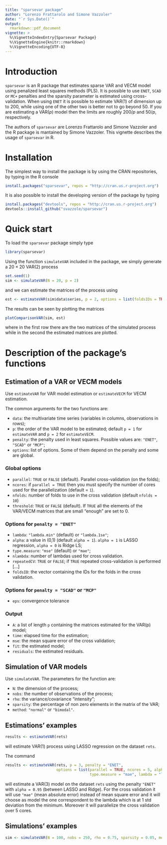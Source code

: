 ```yaml
---
title: "sparsevar package"
author: "Lorenzo Frattarolo and Simone Vazzoler"
date: "`r Sys.Date()`"
output: 
  rmarkdown::pdf_document
vignette: >
  %\VignetteIndexEntry{Sparsevar Package}
  %\VignetteEngine{knitr::rmarkdown}
  %\VignetteEncoding{UTF-8}
---
```


# Introduction

`sparsevar` is an R package that estimates sparse VAR and VECM model using penalized least squares 
methods (PLS). It is possible to use `ENET`, `SCAD` or `MC+` penalties and the sparsity parameter is 
estimated using cross-validation. When using `ENET` it is possible to estimate VAR(1) of dimension 
up to 200, while using one of the other two is better not to go beyond 50. If you are estimating a VAR($p$) model then the limits are roughly $200/p$ and $50/p$, respectively.

The authors of `sparsevar` are Lorenzo Frattarolo and Simone Vazzoler and the R package is mantained by Simone Vazzoler. This vignette describes the usage of `sparsevar` in R.

# Installation 

The simplest way to install the package is by using the CRAN repositories, by typing in the
R console
```r
install.packages("sparsevar", repos = "http://cran.us.r-project.org")
```

It is also possible to install the developing version of the package by typing
```r
install.packages("devtools", repos = "http://cran.us.r-project.org")
devtools::install_github("svazzole/sparsevar")
```

# Quick start

To load the `sparsevar` package simply type
```r
library(sparsevar)
```

Using the function `simulateVAR` included in the package, we simply generate a $20\times 20$ VAR$(2)$ process
```r
set.seed(1)
sim <- simulateVAR(N = 20, p = 2)
```

and we can estimate the matrices of the process using
```r
est <- estimateVAR(sim$data$series, p = 2, options = list(foldsIDs = TRUE))
```

The results can be seen by plotting the matrices
```r
plotComparisonVAR(sim, est)
```

where in the first row there are the two matrices of the simulated process while in the second the estimated matrices are plotted.

# Description of the package's functions 

## Estimation of a VAR or VECM models

Use `estimateVAR` for VAR model estimation or `estimateVECM` for VECM estimation. 

The common arguments for the two functions are:
  
  * `data`: the multivariate time series (variables in columns, observations in rows);
  * `p`: the order of the VAR model to be estimated; default `p = 1` for `estimateVAR` and `p = 2`
    for `estimateVECM`.
  * `penalty`: the penalty used in least squares. Possible values are: `"ENET"`, `"SCAD"` or `"MCP"`;
  * `options`: list of options. Some of them depend on the penalty and some are global.

### Global options

  * `parallel`: `TRUE` or `FALSE` (default). Parallel cross-validation (on the folds);
  * `ncores`: if `parallel = TRUE` then you must specify the number of cores used for the parallelization (default = `1`).
  * `nfolds`: number of folds to use in the cross validation (default `nfolds = 10`)
  * `threshold`: `TRUE` or `FALSE` (default). If `TRUE` all the elements of the VAR/VECM
    matrices that are small "enough" are set to 0.
  
### Options for `penalty = "ENET"`

  * `lambda`: `"lambda.min"` (default) or `"lambda.1se"`;
  * `alpha`: a value in (0,1) (default `alpha = 1`). `alpha = 1` is LASSO regression, `alpha = 0` is Ridge LS;
  * `type.measure`: `"mse"` (default) or `"mae"`;
  * `nlambda`: number of lambdas used for cross validation.
  * `repeatedCV`: `TRUE` or `FALSE`; if `TRUE` repeated cross-validation is performed [...]
  * `foldsID`: the vector containing the IDs for the folds in the cross validation. 

### Options for `penalty = "SCAD"` or `"MCP"`
  
  * `eps`: convergence tolerance

### Output

  * `A`: a list of length `p` containing the matrices estimated for the VAR(p) model;
  * `time`: elapsed time for the estimation;
  * `mse`: the mean square error of the cross validation;
  * `fit`: the estimated model;
  * `residuals`: the estimated residuals.

## Simulation of VAR models

Use `simulateVAR`. The parameters for the function are:

  * `N`: the dimension of the process;
  * `nobs`: the number of observations of the process;
  * `rho`: the variance/covariance "intensity";
  * `sparsity`: the percentage of non zero elements in the matrix of the VAR;
  * `method`: `"normal"` or `"bimodal"`.

## Estimations' examples

```r
results <- estimateVAR(rets)
```
will estimate VAR(1) process using LASSO regression on the dataset `rets`.

The command
```r
results <- estimateVAR(rets, p = 3, penalty = "ENET", 
                       options = list(parallel = TRUE, ncores = 5, alpha = 0.95, 
                                      type.measure = "mae", lambda = "lambda.1se"))
```
will estimate a VAR(3) model on the dataset `rets` using the penalty `"ENET"` with `alpha = 0.95` (between LASSO and Ridge). For the cross validation it will use `"mae"` (mean absolute error) instead of mean square error and it will choose as model the one correspondent to the lambda which is at 1 std deviation from the minimum. Moreover it will parallelize the cross validation over 5 cores.

## Simulations' examples

```r
sim <- simulateVAR(N = 100, nobs = 250, rho = 0.75, sparsity = 0.05, method = "normal")
```

